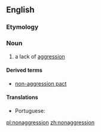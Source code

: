 ==English==

===Etymology===
{{prefix|non|aggression}}

===Noun===
{{en-noun|-|s}}

# a lack of [[aggression]]

====Derived terms====
* [[non-aggression pact]]

====Translations====
{{trans-top|a lack of aggression}}
* Portuguese: {{t-|pt|não-agressão|f}}
{{trans-mid}}
{{trans-bottom}}

[[pl:nonaggression]]
[[zh:nonaggression]]